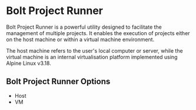 
<Meta pageTitle="Bolt Project Runner | bolt-framework" description="Bolt Framework is a powerful CLI tool for streamlined management and deployment of projects and services." />





# Bolt Project Runner

Bolt Project Runner is a powerful utility designed to facilitate the management of multiple projects. It enables the execution of projects either on the host machine or within a virtual machine environment.

The host machine refers to the user's local computer or server, while the virtual machine is an internal virtualisation platform implemented using Alpine Linux v3.18.

## Bolt Project Runner Options

* Host
* VM
